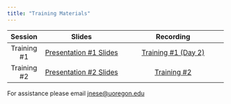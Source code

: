 ```yaml
---
title: "Training Materials"
---
```



| **Session** |  **Slides**                                           | **Recording**                                                       |
| :---------: | :---------------------------------------------------: | :-----------------------------------------------------------------: |
| Training #1 | [Presentation #1 Slides](CORE_training_session1day2_FINAL.pdf) | [Training #1 (Day 2)](https://www.youtube.com/watch?v=Ey6hviOeOlI)  |
| Training #2 | [Presentation #2 Slides](CORE_training_session2day2_FINAL.pdf)           | [Training #2]()  |


For assistance please email <jnese@uoregon.edu>